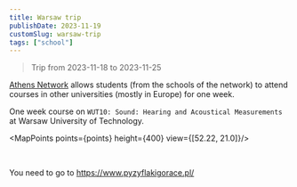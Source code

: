 ```yaml
---
title: Warsaw trip
publishDate: 2023-11-19
customSlug: warsaw-trip
tags: ["school"]
---
```


> Trip from 2023-11-18 to 2023-11-25

[Athens Network](http://athensnetwork.eu/) allows students (from the schools of the network) to attend courses in other universities (mostly in Europe) for one week.

One week course on `WUT10: Sound: Hearing and Acoustical Measurements` at Warsaw University of Technology.


<MapPoints points={points} height={400} view={[52.22, 21.0]}/>

<br />

You need to go to https://www.pyzyflakigorace.pl/
